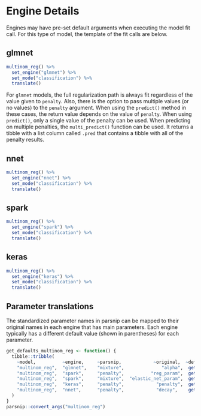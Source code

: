 # Engine Details

Engines may have pre-set default arguments when executing the model fit call. 
For this type of model, the template of the fit calls are below.

## glmnet

```r
multinom_reg() %>% 
  set_engine("glmnet") %>% 
  set_mode("classification") %>% 
  translate()
```

For `glmnet` models, the full regularization path is always fit regardless of the
value given to `penalty`. Also, there is the option to pass  multiple values (or
no values) to the `penalty` argument. When using the  `predict()` method in these
cases, the return value depends on  the value of `penalty`. When using
`predict()`, only a single  value of the penalty can be used. When predicting on
multiple  penalties, the `multi_predict()` function can be used. It  returns a
tibble with a list column called `.pred` that contains  a tibble with all of the
penalty results.

## nnet

```r
multinom_reg() %>% 
  set_engine("nnet") %>% 
  set_mode("classification") %>% 
  translate()
```

## spark

```r
multinom_reg() %>% 
  set_engine("spark") %>% 
  set_mode("classification") %>% 
  translate()
```

## keras

```r
multinom_reg() %>% 
  set_engine("keras") %>% 
  set_mode("classification") %>% 
  translate()
```


## Parameter translations

The standardized parameter names in parsnip can be mapped to their original 
names in each engine that has main parameters. Each engine typically has a 
different default value (shown in parentheses) for each parameter.

```r
get_defaults_multinom_reg <- function() {
  tibble::tribble(
    ~model,          ~engine,     ~parsnip,            ~original,  ~default,
    "multinom_reg",  "glmnet",    "mixture",              "alpha",  get_arg("glmnet", "glmnet", "alpha"),
    "multinom_reg",  "spark",     "penalty",          "reg_param",  get_arg("sparklyr", "ml_logistic_regression", "reg_param"),
    "multinom_reg",  "spark",     "mixture",  "elastic_net_param",  get_arg("sparklyr", "ml_logistic_regression", "elastic_net_param"),
    "multinom_reg",  "keras",     "penalty",            "penalty",  get_arg("parsnip", "keras_mlp", "penalty"),
    "multinom_reg",  "nnet",      "penalty",            "decay",    get_arg("nnet", "nnet.default", "decay"),
  )
}
parsnip::convert_args("multinom_reg")
```

